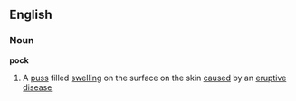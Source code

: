 ==English==
===Noun===
'''pock'''
# A [[puss]] filled [[swelling]] on the surface on the skin [[caused]] by an [[eruptive]] [[disease]]